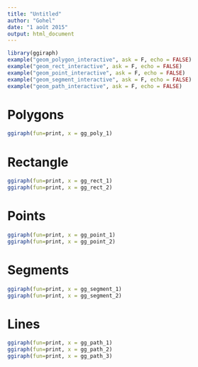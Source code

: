 ```yaml
---
title: "Untitled"
author: "Gohel"
date: "1 août 2015"
output: html_document
---
```



```r
library(ggiraph)
example("geom_polygon_interactive", ask = F, echo = FALSE)
example("geom_rect_interactive", ask = F, echo = FALSE)
example("geom_point_interactive", ask = F, echo = FALSE)
example("geom_segment_interactive", ask = F, echo = FALSE)
example("geom_path_interactive", ask = F, echo = FALSE)
```

# Polygons 
```r
ggiraph(fun=print, x = gg_poly_1)
```

# Rectangle 

```r
ggiraph(fun=print, x = gg_rect_1)
ggiraph(fun=print, x = gg_rect_2)
```

# Points 

```r
ggiraph(fun=print, x = gg_point_1)
ggiraph(fun=print, x = gg_point_2)
```

# Segments 

```r
ggiraph(fun=print, x = gg_segment_1)
ggiraph(fun=print, x = gg_segment_2)
```

# Lines 

```r
ggiraph(fun=print, x = gg_path_1)
ggiraph(fun=print, x = gg_path_2)
ggiraph(fun=print, x = gg_path_3)

```

